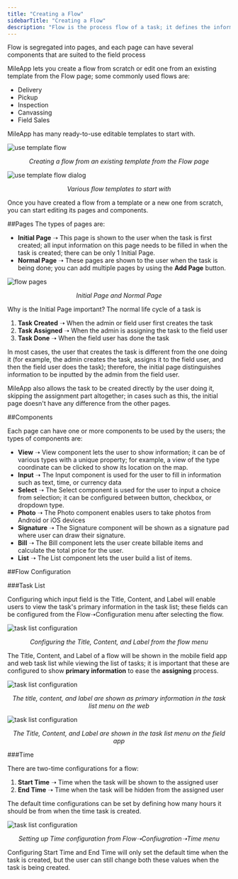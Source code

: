```yaml
---
title: "Creating a Flow"
sidebarTitle: "Creating a Flow"
description: "Flow is the process flow of a task; it defines the information that can be viewed and filled by the user when they are doing their job on the field."
---
```

Flow is segregated into pages, and each page can have several components that are suited to the field process

MileApp lets you create a flow from scratch or edit one from an existing template from the Flow page; some commonly used flows are:
- Delivery
- Pickup
- Inspection
- Canvassing
- Field Sales

MileApp has many ready-to-use editable templates to start with.

![use template flow](../images/flow-usetemplate.png)
<p align="center"><i>Creating a flow from an existing template from the Flow page</i></p>

![use template flow dialog](../images/flow-usetemplatedialog.png)
<p align="center"><i>Various flow templates to start with</i></p>

Once you have created a flow from a template or a new one from scratch, you can start editing its pages and components.

##Pages
The types of pages are: 
- <b>Initial Page</b> ➝ This page is shown to the user when the task is first created; all input information on this page needs to be filled in when the task is created; there can be only 1 Initial Page.
- <b>Normal Page</b> ➝ These pages are shown to the user when the task is being done; you can add multiple pages by using the <b>Add Page</b> button.

![flow pages](../images/flow-pages.png)
<p align="center"><i>Initial Page and Normal Page</i></p>

Why is the Initial Page important?
The normal life cycle of a task is 
1. <b>Task Created</b> ➝ When the admin or field user first creates the task
2. <b>Task Assigned</b> ➝ When the admin is assigning the task to the field user
3. <b>Task Done</b> ➝ When the field user has done the task

In most cases, the user that creates the task is different from the one doing it (for example, the admin creates the task, assigns it to the field user, and then the field user does the task); therefore, the initial page distinguishes information to be inputted by the admin from the field user.

MileApp also allows the task to be created directly by the user doing it, skipping the assignment part altogether; in cases such as this, the initial page doesn't have any difference from the other pages.

##Components

Each page can have one or more components to be used by the users; the types of components are:
- <b>View</b> ➝ View component lets the user to show information; it can be of various types with a unique property; for example, a view of the type coordinate can be clicked to show its location on the map.
- <b>Input</b> ➝ The Input component is used for the user to fill in information such as text, time, or currency data
- <b>Select</b> ➝ The Select component is used for the user to input a choice from selection; it can be configured between button, checkbox, or dropdown type. 
- <b>Photo</b> ➝ The Photo component enables users to take photos from Android or iOS devices 
- <b>Signature</b> ➝ The Signature component will be shown as a signature pad where user can draw their signature.
- <b>Bill</b> ➝ The Bill component lets the user create billable items and calculate the total price for the user.
- <b>List</b> ➝ The List component lets the user build a list of items. 

##Flow Configuration

###Task List

Configuring which input field is the Title, Content, and Label will enable users to view the task's primary information in the task list; these fields can be configured from the Flow➝Configuration menu after selecting the flow.

![task list configuration](../images/flow-tasklistconfiguration.png)
<p align="center"><i>Configuring the Title, Content, and Label from the flow menu</i></p>

The Title, Content, and Label of a flow will be shown in the mobile field app and web task list while viewing the list of tasks; it is important that these are configured to show <b>primary information</b> to ease the <b>assigning</b> process.

![task list configuration](../images/task-title.png)
<p align="center"><i>The title, content, and label are shown as primary information in the task list menu on the web</i></p>

![task list configuration](../images/mobile-task.jpg)
<p align="center"><i>The Title, Content, and Label are shown in the task list menu on the field app</i></p>

###Time

There are two-time configurations for a flow:
1. <b>Start Time</b> ➝ Time when the task will be shown to the assigned user
2. <b>End Time</b> ➝ Time when the task will be hidden from the assigned user

The default time configurations can be set by defining how many hours it should be from when the time task is created.

![task list configuration](../images/flow-timeconfiguration.png)
<p align="center"><i>Setting up Time configuration from Flow➝Confiugration➝Time menu</i></p>

Configuring Start Time and End Time will only set the default time when the task is created, but the user can still change both these values when the task is being created.